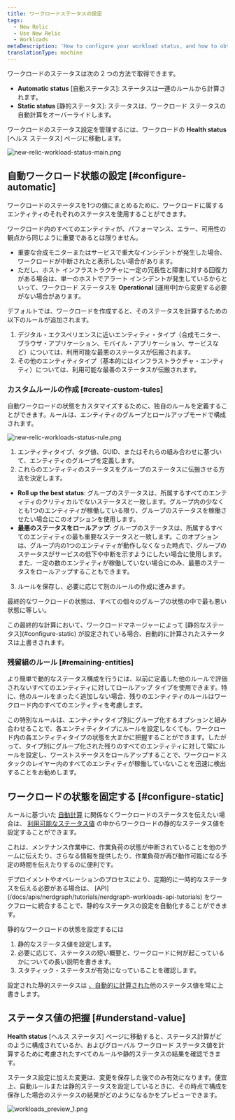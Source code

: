 ```yaml
---
title: ワークロードステータスの設定
tags:
  - New Relic
  - Use New Relic
  - Workloads
metaDescription: 'How to configure your workload status, and how to obtain the workload status.'
translationType: machine
---
```





ワークロードのステータスは次の 2 つの方法で取得できます。

* **Automatic status** \[自動ステータス]: ステータスは一連のルールから計算されます。
* **Static status** \[静的ステータス]: ステータスは、ワークロード ステータスの自動計算をオーバーライドします。

ワークロードのステータス設定を管理するには、ワークロードの **Health status** \[ヘルス ステータス] ページに移動します。

<img
  title="new-relic-workload-status-main.png"
  alt="new-relic-workload-status-main.png"
  src={solutionsWorkloadStatusMain}
/>

## 自動ワークロード状態の設定 [#configure-automatic]

ワークロードのステータスを1つの値にまとめるために、ワークロードに属するエンティティのそれぞれのステータスを使用することができます。

ワークロード内のすべてのエンティティが、パフォーマンス、エラー、可用性の観点から同じように重要であるとは限りません。

* 重要な合成モニターまたはサービスで重大なインシデントが発生した場合、ワークロードが中断されたと表示したい場合があります。
* ただし、ホスト インフラストラクチャに一定の冗長性と障害に対する回復力がある場合は、単一のホストでアラート インシデントが発生しているからといって、ワークロード ステータスを **Operational** \[運用中]から変更する必要がない場合があります。

デフォルトでは、ワークロードを作成すると、そのステータスを計算するための以下のルールが追加されます。

1. デジタル・エクスペリエンスに近いエンティティ・タイプ（合成モニター、ブラウザ・アプリケーション、モバイル・アプリケーション、サービスなど）については、利用可能な最悪のステータスが伝搬されます。
2. その他のエンティティタイプ（基本的にはインフラストラクチャ・エンティティ）については、利用可能な最善のステータスが伝搬されます。

### カスタムルールの作成 [#create-custom-tules]

自動ワークロードの状態をカスタマイズするために、独自のルールを定義することができます。ルールは、エンティティのグループとロールアップモードで構成されます。

<img
  title="new-relic-workloads-status-rule.png"
  alt="new-relic-workloads-status-rule.png"
  src={solutionsWorkloadStatusRule}
/>

1. エンティティタイプ、タグ値、GUID、またはそれらの組み合わせに基づいて、エンティティのグループを定義します。
2. これらのエンティティのステータスをグループのステータスに伝搬させる方法を決定します。

* **Roll up the best status**: グループのステータスは、所属するすべてのエンティティのクリティカルでないステータスと一致します。グループ内の少なくとも1つのエンティティが稼働している限り、グループのステータスを稼働させたい場合にこのオプションを使用します。
* **最悪のステータスをロールアップ**: グループのステータスは、所属するすべてのエンティティの最も重要なステータスと一致します。このオプションは、グループ内の1つのエンティティが動作しなくなった時点で、グループのステータスがサービスの低下や中断を示すようにしたい場合に使用します。また、一定の数のエンティティが稼働していない場合にのみ、最悪のステータスをロールアップすることもできます。

3. ルールを保存し、必要に応じて別のルールの作成に進みます。

最終的なワークロードの状態は、すべての個々のグループの状態の中で最も悪い状態に等しい。

<Callout variant="important">
  この最終的な計算において、ワークロードマネージャーによって [静的なステータス](#configure-static) が設定されている場合、自動的に計算されたステータスは上書きされます。
</Callout>

### 残留組のルール [#remaining-entities]

より簡単で動的なステータス構成を行うには、以前に定義した他のルールで評価されないすべてのエンティティに対してロールアップ タイプを使用できます。特に、他のルールをまったく追加しない場合、残りのエンティティのルールはワークロード内のすべてのエンティティを考慮します。

この特別なルールは、エンティティタイプ別にグループ化するオプションと組み合わせることで、各エンティティタイプにルールを設定しなくても、ワークロード内の各エンティティタイプの状態を大まかに把握することができます。したがって、タイプ別にグループ化された残りのすべてのエンティティに対して常にルールを設定し、ワーストステータスをロールアップすることで、ワークロードスタックのレイヤー内のすべてのエンティティが稼働していないことを迅速に検出することをお勧めします。

## ワークロードの状態を固定する [#configure-static]

ルールに基づいた [自動計算](#configure-automatic) に関係なくワークロードのステータスを伝えたい場合は、 [利用可能なステータス値](/docs/workload-status#obtain-status) の中からワークロードの静的なステータス値を設定することができます。

これは、メンテナンス作業中に、作業負荷の状態が中断されていることを他のチームに伝えたり、さらなる情報を提供したり、作業負荷が再び動作可能になる予定の時間を伝えたりするのに便利です。

<Callout variant="tip">
  デプロイメントやオペレーションのプロセスにより、定期的に一時的なステータスを伝える必要がある場合は、 [API](/docs/apis/nerdgraph/tutorials/nerdgraph-workloads-api-tutorials) をワークフローに統合することで、静的なステータスの設定を自動化することができます。
</Callout>

静的なワークロードの状態を設定するには

1. 静的なステータス値を設定します。
2. 必要に応じて、ステータスの短い概要と、ワークロードに何が起こっているかについての長い説明を書きます。
3. スタティック・ステータスが有効になっていることを確認します。

設定された静的ステータスは [、自動的に計算された](#configure-automatic)他のステータス値を常に上書きします。

## ステータス値の把握 [#understand-value]

**Health status** \[ヘルス ステータス] ページに移動すると、ステータス計算がどのように構成されているか、およびグローバル ワークロード ステータス値を計算するために考慮されたすべてのルールや静的ステータスの結果を確認できます。

ステータス設定に加えた変更は、変更を保存した後でのみ有効になります。便宜上、自動ルールまたは静的ステータスを設定しているときに、その時点で構成を保存した場合のステータスの結果がどのようになるかをプレビューできます。

<img
  title="workloads_preview_1.png"
  alt="workloads_preview_1.png"
  src={solutionsWorkloadsPreview}
/>